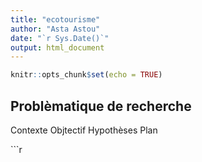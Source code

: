 ```yaml
---
title: "ecotourisme"
author: "Asta Astou"
date: "`r Sys.Date()`"
output: html_document
---
```


```r
knitr::opts_chunk$set(echo = TRUE)
```

## Problèmatique de recherche
Contexte
Objtectif
Hypothèses
Plan


```r
